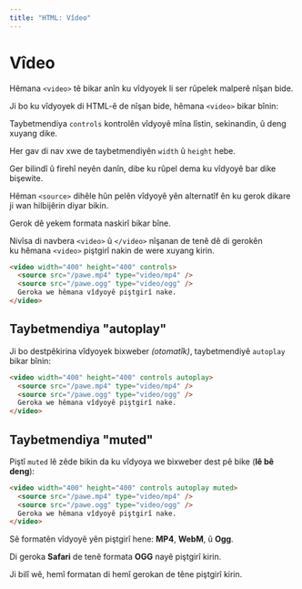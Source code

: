 ```yaml
---
title: "HTML: Vîdeo"
---
```


# **Vîdeo**

Hêmana `<video>` tê bikar anîn ku vîdyoyek li ser rûpelek malperê nîşan bide.

Ji bo ku vîdyoyek di HTML-ê de nîşan bide, hêmana `<video>` bikar bînin:

Taybetmendiya `controls` kontrolên vîdyoyê mîna lîstin, sekinandin, û deng xuyang dike.

Her gav di nav xwe de taybetmendiyên `width` û `height` hebe.

Ger bilindî û firehî neyên danîn, dibe ku rûpel dema ku vîdyoyê bar dike bişewite.

Hêman `<source>` dihêle hûn pelên vîdyoyê yên alternatîf ên ku gerok dikare ji wan hilbijêrin diyar bikin.

Gerok dê yekem formata naskirî bikar bîne.

Nivîsa di navbera `<video>` û `</video>` nîşanan de tenê dê di gerokên ku hêmana `<video>` piştgirî nakin de were xuyang kirin.

```html copy showLineNumbers
<video width="400" height="400" controls>
  <source src="/pawe.mp4" type="video/mp4" />
  <source src="/pawe.ogg" type="video/ogg" />
  Geroka we hêmana vîdyoyê piştgirî nake.
</video>
```

## **Taybetmendiya "autoplay"**

Ji bo destpêkirina vîdyoyek bixweber _(otomatîk)_, taybetmendiyê `autoplay` bikar bînin:

```html copy showLineNumbers
<video width="400" height="400" controls autoplay>
  <source src="/pawe.mp4" type="video/mp4" />
  <source src="/pawe.ogg" type="video/ogg" />
  Geroka we hêmana vîdyoyê piştgirî nake.
</video>
```

## **Taybetmendiya "muted"**

Piştî `muted` lê zêde bikin da ku vîdyoya we bixweber dest pê bike (**lê bê deng**):

```html copy showLineNumbers
<video width="400" height="400" controls autoplay muted>
  <source src="/pawe.mp4" type="video/mp4" />
  <source src="/pawe.ogg" type="video/ogg" />
  Geroka we hêmana vîdyoyê piştgirî nake.
</video>
```

Sê formatên vîdyoyê yên piştgirî hene: **MP4**, **WebM**, û **Ogg**.

Di geroka **Safari** de tenê formata **OGG** nayê piştgirî kirin.

Ji bilî wê, hemî formatan di hemî gerokan de têne piştgirî kirin.
